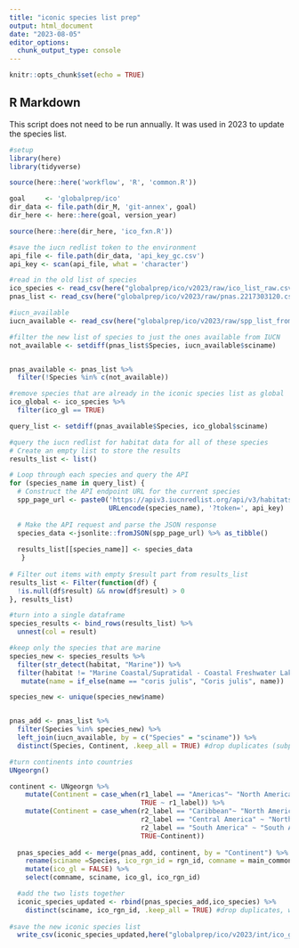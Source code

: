 ```yaml
---
title: "iconic species list prep"
output: html_document
date: "2023-08-05"
editor_options: 
  chunk_output_type: console
---
```


```r
knitr::opts_chunk$set(echo = TRUE)
```

## R Markdown

This script does not need to be run annually. It was used in 2023 to update the species list. 

```r
#setup
library(here)
library(tidyverse)

source(here::here('workflow', 'R', 'common.R'))

goal     <- 'globalprep/ico'
dir_data <- file.path(dir_M, 'git-annex', goal)
dir_here <- here::here(goal, version_year)

source(here::here(dir_here, 'ico_fxn.R'))
```


```r
#save the iucn redlist token to the environment
api_file <- file.path(dir_data, 'api_key_gc.csv')
api_key <- scan(api_file, what = 'character') 
```

```r
#read in the old list of species
ico_species <- read_csv(here("globalprep/ico/v2023/raw/ico_list_raw.csv"))
pnas_list <- read_csv(here("globalprep/ico/v2023/raw/pnas.2217303120.csv"))

#iucn_available
iucn_available <- read_csv(here("globalprep/ico/v2023/raw/spp_list_from_api.csv"))

#filter the new list of species to just the ones available from IUCN
not_available <- setdiff(pnas_list$Species, iucn_available$sciname)


pnas_available <- pnas_list %>% 
  filter(!Species %in% c(not_available))

#remove species that are already in the iconic species list as global
ico_global <- ico_species %>% 
  filter(ico_gl == TRUE)

query_list <- setdiff(pnas_available$Species, ico_global$sciname)

#query the iucn redlist for habitat data for all of these species
# Create an empty list to store the results
results_list <- list()

# Loop through each species and query the API
for (species_name in query_list) {
  # Construct the API endpoint URL for the current species
  spp_page_url <- paste0('https://apiv3.iucnredlist.org/api/v3/habitats/species/name/', 
                         URLencode(species_name), '?token=', api_key)
  
  # Make the API request and parse the JSON response
  species_data <-jsonlite::fromJSON(spp_page_url) %>% as_tibble()
  
  results_list[[species_name]] <- species_data
   }
  
# Filter out items with empty $result part from results_list
results_list <- Filter(function(df) {
  !is.null(df$result) && nrow(df$result) > 0
}, results_list)

#turn into a single dataframe
species_results <- bind_rows(results_list) %>%
  unnest(col = result)

#keep only the species that are marine
species_new <- species_results %>% 
  filter(str_detect(habitat, "Marine")) %>% 
  filter(habitat != "Marine Coastal/Supratidal - Coastal Freshwater Lakes") %>% 
   mutate(name = if_else(name == "coris julis", "Coris julis", name))

species_new <- unique(species_new$name)


pnas_add <- pnas_list %>% 
  filter(Species %in% species_new) %>% 
  left_join(iucn_available, by = c("Species" = "sciname")) %>% 
  distinct(Species, Continent, .keep_all = TRUE) #drop duplicates (subpopulations)

#turn continents into countries 
UNgeorgn()

continent <- UNgeorgn %>% 
    mutate(Continent = case_when(r1_label == "Americas"~ "North America",
                                 TRUE ~ r1_label)) %>% 
    mutate(Continent = case_when(r2_label == "Caribbean"~ "North America",
                                 r2_label == "Central America" ~ "North America",
                                 r2_label == "South America" ~ "South America",
                                 TRUE~Continent))
  
  pnas_species_add <- merge(pnas_add, continent, by = "Continent") %>% 
    rename(sciname =Species, ico_rgn_id = rgn_id, comname = main_common) %>% 
    mutate(ico_gl = FALSE) %>% 
    select(comname, sciname, ico_gl, ico_rgn_id)

  #add the two lists together 
  iconic_species_updated <- rbind(pnas_species_add,ico_species) %>% 
    distinct(sciname, ico_rgn_id, .keep_all = TRUE) #drop duplicates, were already in iconic species list for that region
  
#save the new iconic species list
  write_csv(iconic_species_updated,here("globalprep/ico/v2023/int/ico_global_list_updated.csv"))

```

